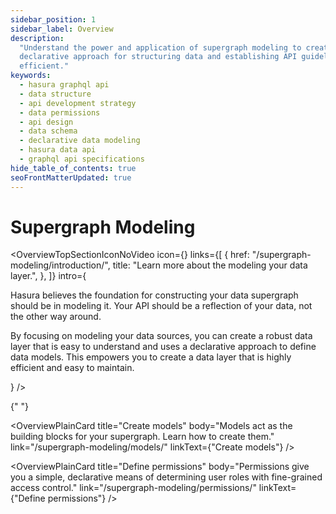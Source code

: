 ```yaml
---
sidebar_position: 1
sidebar_label: Overview
description:
  "Understand the power and application of supergraph modeling to create robust Hasura GraphQL APIs. Learn the
  declarative approach for structuring data and establishing API guidelines, making it reader-friendly and highly
  efficient."
keywords:
  - hasura graphql api
  - data structure
  - api development strategy
  - data permissions
  - api design
  - data schema
  - declarative data modeling
  - hasura data api
  - graphql api specifications
hide_table_of_contents: true
seoFrontMatterUpdated: true
---
```



# Supergraph Modeling

<OverviewTopSectionIconNoVideo
  icon={<Icon />}
  links={[
    {
      href: "/supergraph-modeling/introduction/",
      title: "Learn more about the modeling your data layer.",
    },
  ]}
  intro={
    <div>
      <p>
        Hasura believes the foundation for constructing your data supergraph should be in modeling it. Your API should
        be a reflection of your data, not the other way around.
      </p>
      <p>
        By focusing on modeling your data sources, you can create a robust data layer that is easy to understand and
        uses a declarative approach to define data models. This empowers you to create a data layer that is highly
        efficient and easy to maintain.
      </p>
    </div>
  }
/>

<div className="overview-gallery card-wrapper">
  <OverviewPlainCard
    title="Learn about types"
    body="Learn more about the types available to you as you model your supergraph."
    link="/supergraph-modeling/types/"
    linkText={"Learn about types"}
  />

{" "}

<OverviewPlainCard
  title="Create models"
  body="Models act as the building blocks for your supergraph. Learn how to create them."
  link="/supergraph-modeling/models/"
  linkText={"Create models"}
/>

<OverviewPlainCard
    title="Define permissions"
    body="Permissions give you a simple, declarative means of determining user roles with fine-grained access control."
    link="/supergraph-modeling/permissions/"
    linkText={"Define permissions"} />
</div>
